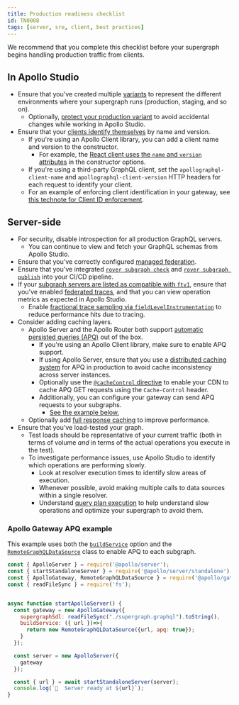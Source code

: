 ```yaml
---
title: Production readiness checklist
id: TN0008
tags: [server, sre, client, best practices]
---
```


We recommend that you complete this checklist before your supergraph begins handling production traffic from clients.

## In Apollo Studio

- Ensure that you've created multiple [variants](/studio/org/graphs#variants) to represent the different environments where your supergraph runs (production, staging, and so on).
  - Optionally, [protect your production variant](/studio/studio-graph-features#protected-variants-enterprise-only) to avoid accidental changes while working in Apollo Studio.
- Ensure that your [clients identify themselves](/studio/metrics/client-awareness/) by name and version.
  - If you're using an Apollo Client library, you can add a client name and version to the constructor.
    - For example, the [React client uses the `name` and `version` attributes](/react/api/core/ApolloClient#name) in the constructor options.
  - If you're using a third-party GraphQL client, set the `apollographql-client-name` and `apollographql-client-version` HTTP headers for each request to identify your client.
  - For an example of enforcing client identification in your gateway, see [this technote for Client ID enforcement](/technotes/TN0001-client-id-enforcement/).
  
## Server-side

- For security, disable introspection for all production GraphQL servers.
  - You can continue to view and fetch your GraphQL schemas from Apollo Studio.
- Ensure that you've correctly configured [managed federation](/federation/managed-federation/setup/).
- Ensure that you've integrated [`rover subgraph check`](/rover/commands/subgraphs#subgraph-check) and [`rover subgraph publish`](/rover/commands/subgraphs#subgraph-publish) into your CI/CD pipeline.
- If your [subgraph servers are listed as compatible with `ftv1`](/federation/supported-subgraphs/), ensure that you've enabled [federated traces](/federation/metrics/), and that you can view operation metrics as expected in Apollo Studio.
  - Enable [fractional trace sampling via `fieldLevelInstrumentation`](/studio/metrics/field-usage/#fractional-sampling) to reduce performance hits due to tracing.
- Consider adding caching layers.
  - Apollo Server and the Apollo Router both support [automatic persisted queries (APQ)](/apollo-server/performance/apq/) out of the box.
    - If you're using an Apollo Client library, make sure to enable APQ support.
    - If using Apollo Server, ensure that you use a [distributed caching system](/apollo-server/performance/cache-backends) for APQ in production to avoid cache inconsistency across server instances.
    - Optionally use the [`@cacheControl` directive](/apollo-server/api/plugin/cache-control) to enable your CDN to cache APQ GET requests using the `Cache-Control` header.
    - Additionally, you can configure your gateway can send APQ requests to your subgraphs.
      - [See the example below.](#apollo-gateway-apq-example)
  - Optionally add [full response caching](/apollo-server/performance/caching/) to improve performance.
- Ensure that you've load-tested your graph.
  - Test loads should be representative of your current traffic (both in terms of volume _and_ in terms of the actual operations you execute in the test).
  - To investigate performance issues, use Apollo Studio to identify which operations are performing slowly.
    - Look at resolver execution times to identify slow areas of execution.
    - Whenever possible, avoid making multiple calls to data sources within a single resolver.
    - Understand [query plan execution](/federation/query-plans) to help understand slow operations and optimize your supergraph to avoid them.


### Apollo Gateway APQ example

This example uses both the [`buildService`](/federation/api/apollo-gateway/#buildservice) option and the [`RemoteGraphQLDataSource`](/federation/api/apollo-gateway/#apq) class to enable APQ to each subgraph.

```js
const { ApolloServer } = require('@apollo/server');
const { startStandaloneServer } = require('@apollo/server/standalone');
const { ApolloGateway, RemoteGraphQLDataSource } = require('@apollo/gateway');
const { readFileSync } = require('fs');


async function startApolloServer() {
  const gateway = new ApolloGateway({
    supergraphSdl: readFileSync("./supergraph.graphql").toString(),
    buildService: ({ url })=>{
      return new RemoteGraphQLDataSource({url, apq: true});
    }
  });

  const server = new ApolloServer({
    gateway
  });

  const { url } = await startStandaloneServer(server);
  console.log(`🚀  Server ready at ${url}`);
}
```
